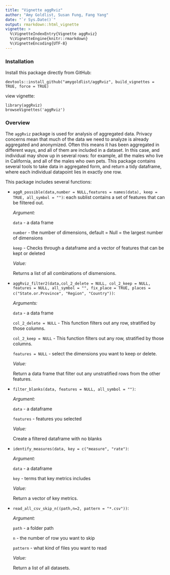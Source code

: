 ```yaml
---
title: "Vignette aggRviz"
author: "Amy Goldlist, Susan Fung, Fang Yang"
date: "`r Sys.Date()`"
output: rmarkdown::html_vignette
vignette: >
  %\VignetteIndexEntry{Vignette aggRviz}
  %\VignetteEngine{knitr::rmarkdown}
  %\VignetteEncoding{UTF-8}
---
```


### Installation

Install this package directly from GitHub:
```
devtools::install_github("amygoldlist/aggRviz", build_vignettes = TRUE, force = TRUE)
```

view vignette:

```
library(aggRviz)
browseVignettes('aggRviz')
```

### Overview

The `aggRviz` package is used for analysis of aggregated data. Privacy concerns mean that much of the data we need to analyze is already aggregated and anonymized.  Often this means it has been aggregated in different ways, and all of them are included in a dataset.  In this case, and individual may show up in several rows: for example, all the males who live in California, and all of the males who own pets.  This package contains several tools to take data in aggregated form, and return a tidy dataframe, where each individual datapoint lies in exactly one row.


This package includes several functions: 

* `aggR_possible(data,number = NULL,features = names(data), keep = TRUE, all_symbol = "")`: each sublist contains a set of features that can be filtered out.

	*Argument:*

  `data` - a data frame
  
  `number` - the number of dimensions, default = Null = the largest number of dimensions
  
  `keep` - Checks through a dataframe and a vector of features that can be kept or deleted

	*Value:*

  Returns a list of all combinations of dismensions.





* `aggRviz_filter2(data,col_2_delete = NULL, col_2_keep = NULL, features = NULL, all_symbol = "", fix_place = TRUE, places = c("State.or.Province", "Region", "Country"))`: 

  *Arguments:*

    `data` - a data frame

    `col_2_delete = NULL` - This function filters out any row, stratified by those columns.
    
    `col_2_keep = NULL` - This function filters out any row, stratified by those columns.
    
    `features = NULL` - select the dimensions you want to keep or delete.

  *Value:*

    Return a data frame that filter out any unstratified rows from the other features.
    


* `filter_blanks(data, features = NULL, all_symbol = "")`: 

  *Argument:*

    `data` - a dataframe
    
    `features` - features you selected

  *Value:*

    Create a filtered dataframe with no blanks
    
    
* `identify_measures(data, key = c("measure", "rate")`:
  
  *Argument:*

    `data` - a dataframe
    
    `key` - terms that key metrics includes

  *Value:*
  
    Return a vector of key metrics.
    

* `read_all_csv_skip_n((path,n=2, pattern = "*.csv"))`:

  *Argument:*

    `path` - a folder path
    
    `n` - the number of row you want to skip
    
    `pattern` - what kind of files you want to read

  *Value:*
  
    Return a list of all datasets.
